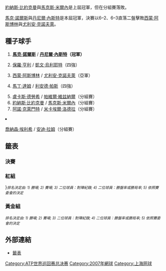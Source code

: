 {{TennisEvents2|2007|网球大师杯赛|
 | champ  = {{flagicon|BAH}} [[馬克·諾爾斯|馬克·諾爾斯]]<br />{{flagicon|CAN}} [[丹尼爾·內斯特|丹尼爾·內斯特]]
 | runner = {{flagicon|SWE}} [[西蒙·阿斯博林|西蒙·阿斯博林]]<br />{{flagicon|AUT}} [[尤利安·克諾夫萊|尤利安·克諾夫萊]]
 | score  = 6–2、6–3
}}

{{main|2007年网球大师杯赛}}

[[約納斯·比約克曼|約納斯·比約克曼]]與[[馬克斯·米爾內|馬克斯·米爾內]]是上屆冠軍，但在分組賽落敗。

[[馬克·諾爾斯|馬克·諾爾斯]]與[[丹尼爾·內斯特|丹尼爾·內斯特]]是本屆冠軍，決賽以6–2、6–3直落二盤擊敗[[西蒙·阿斯博林|西蒙·阿斯博林]]與[[尤利安·克諾夫萊|尤利安·克諾夫萊]]。

==種子球手==
{{col-begin}}
{{col-2}}
# {{flagicon|BAH}} '''[[馬克·諾爾斯|馬克·諾爾斯]]''' / {{flagicon|CAN}} '''[[丹尼爾·內斯特|丹尼爾·內斯特]]（冠軍）'''
# {{flagicon|AUS}} [[保羅·亨利|保羅·亨利]] / {{flagicon|ZIM}} [[凱文·烏利耶特|凱文·烏利耶特]]（四強）
# {{flagicon|SWE}} [[西蒙·阿斯博林|西蒙·阿斯博林]] / {{flagicon|AUT}} [[尤利安·克諾夫萊|尤利安·克諾夫萊]]（亞軍）
# {{flagicon|CZE}} [[馬丁·達姆|馬丁·達姆]] / {{flagicon|IND}} [[利安德·帕斯|利安德·帕斯]]（四強）
{{col-2}}
<ol start="5">
<li> {{flagicon|CZE}} [[盧卡斯·德勞希|盧卡斯·德勞希]] / {{flagicon|CZE}} [[帕維爾·維兹納爾|帕維爾·維兹納爾]]（分組賽）
<li> {{flagicon|SWE}} [[約納斯·比約克曼|約納斯·比約克曼]] / {{flagicon|BLR}} [[馬克斯·米爾內|馬克斯·米爾內]]（分組賽）
<li> {{flagicon|FRA}} [[阿諾·克萊門特|阿諾·克萊門特]] / {{flagicon|FRA}} [[米卡埃爾·洛德拉|米卡埃爾·洛德拉]]（分組賽）
<li> {{flagicon|ISR}} [[喬納森·埃利希|喬納森·埃利希]] / {{flagicon|ISR}} [[安迪·拉姆|安迪·拉姆]]（分組賽）
{{col-end}}

==籤表==
{{Draw key}}
===決賽===
{{4TeamBracket-Tennis3-v2
| RD1=四強
| RD2=決賽
| team-width=175

| RD1-seed1=3
| RD1-team1={{flagicon|SWE}} '''[[西蒙·阿斯博林|阿斯博林]]<br /> {{flagicon|AUT}} [[尤利安·克諾夫萊|克諾夫萊]]
| RD1-score1-1='''6
| RD1-score1-2='''6
| RD1-score1-3= 
| RD1-seed2=4
| RD1-team2={{flagicon|CZE}} [[馬丁·達姆|達姆]]<br /> {{flagicon|IND}} [[利安德·帕斯|帕斯]]
| RD1-score2-1=4
| RD1-score2-2=4
| RD1-score2-3= 
| RD1-seed3=2
| RD1-team3={{flagicon|AUS}} [[保羅·亨利|亨利]]<br /> {{flagicon|ZIM}} [[凱文·烏利耶特|烏利耶特]]
| RD1-score3-1=3
| RD1-score3-2='''7<sup>10</sup>
| RD1-score3-3=[5]
| RD1-seed4=1
| RD1-team4={{flagicon|BAH}} '''[[馬克·諾爾斯|諾爾斯]]<br /> {{flagicon|CAN}} [[丹尼爾·內斯特|內斯特]]
| RD1-score4-1='''6
| RD1-score4-2=6<sup>8</sup>
| RD1-score4-3='''[10]
| RD2-seed1=3
| RD2-team1={{flagicon|SWE}} [[西蒙·阿斯博林|阿斯博林]]<br /> {{flagicon|AUT}} [[尤利安·克諾夫萊|克諾夫萊]]
| RD2-score1-1=2
| RD2-score1-2=3
| RD2-score1-3= 
| RD2-seed2=1
| RD2-team2={{flagicon|BAH}} '''[[馬克·諾爾斯|諾爾斯]]<br /> {{flagicon|CAN}} [[丹尼爾·內斯特|內斯特]]
| RD2-score2-1='''6
| RD2-score2-2='''6
| RD2-score2-3= 
}}

===紅組===
{{4TeamRR-TennisWide
| title-1= 
| title-2=循環賽 勝–負
| title-3=盤 勝–負
| title-4=局 勝–負
| title-5=排名

| seed-1=1
| team-1-abbrev={{flagicon|BAH}} '''[[馬克·諾爾斯|諾爾斯]]<br />{{flagicon|CAN}} [[丹尼爾·內斯特|內斯特]]
| team-1={{flagicon|BAH}} '''[[馬克·諾爾斯|馬克·諾爾斯]]<br />{{flagicon|CAN}} [[丹尼爾·內斯特|丹尼爾·內斯特]]
| match-w/l-1='''2–1
| set-w/l-1='''5–3
| game-w/l-1='''32–30
| standings-1='''2
| seed-2=3
| team-2-abbrev={{flagicon|SWE}} '''[[西蒙·阿斯博林|阿斯博林]]<br />{{flagicon|AUT}} [[尤利安·克諾夫萊|克諾夫萊]]
| team-2={{flagicon|SWE}} '''[[西蒙·阿斯博林|西蒙·阿斯博林]]<br />{{flagicon|AUT}} [[尤利安·克諾夫萊|尤利安·克諾夫萊]]
| match-w/l-2='''2–1
| set-w/l-2='''4–2
| game-w/l-2='''35–33
| standings-2='''1
| seed-3=5
| team-3-abbrev={{flagicon|CZE}} [[盧卡斯·德勞希|德勞希]]<br />{{flagicon|CZE}} [[帕維爾·維兹納爾|維兹納爾]]
| team-3={{flagicon|CZE}} [[盧卡斯·德勞希|盧卡斯·德勞希]]<br />{{flagicon|CZE}} [[帕維爾·維兹納爾|帕維爾·維兹納爾]]
| match-w/l-3=2–1
| set-w/l-3=4–4
| game-w/l-3=29–31
| standings-3=3
| seed-4=7
| team-4-abbrev={{flagicon|FRA}} [[阿諾·克萊門特|克萊門特]]<br />{{flagicon|FRA}} [[米卡埃爾·洛德拉|洛德拉]]
| team-4={{Nowrap|{{flagicon|FRA}} [[阿諾·克萊門特|阿諾·克萊門特]]<br />{{flagicon|FRA}} [[米卡埃爾·洛德拉|米卡埃爾·洛德拉]]}} 
| match-w/l-4=0–3
| set-w/l-4=2–6
| game-w/l-4=32–34
| standings-4=4
|color-row-1= |          1v2='''6–3, 7–5''' |1v3=3–6, 6–4, 9–11 |1v4='''2–6、7–5、10–5'''
|color-row-2= |2v1=3–6、5–7 |          2v3='''7–6(1), 6–2''' |2v4='''7–6(3)、7–6(5)'''
|color-row-3= |3v1='''6–3、4–6、11–9''' |3v2=6–7(1)、2–6 |          3v4='''3–6、6–3、10–5'''
|color-row-4= |4v1=6–2、5–7、5–10 |4v2=6–7(3)、6–7(5) |4v3=6–3、3–6、5–10
}}}<small>''排名決定由: 1) 勝場; 2) 賽場; 3) 二位球員：對陣紀錄; 4) 二位球員：勝盤率或勝局率; 5) 依照賽委會的決定''</small>

===黃金組===
{{4TeamRR-TennisWide
| title-1= 
| title-2=循環賽 勝–負
| title-3=盤 勝–負
| title-4=局 勝–負
| title-5=排名

| seed-1=2
| team-1-abbrev={{flagicon|AUS}} '''[[保羅·亨利|亨利]]<br />{{flagicon|ZIM}} [[凱文·烏利耶特|烏利耶特]]
| team-1={{flagicon|AUS}} '''[[保羅·亨利|保羅·亨利]]<br />{{flagicon|ZIM}} [[凱文·烏利耶特|凱文·烏利耶特]]
| match-w/l-1='''2–1
| set-w/l-1='''5–2
| game-w/l-1='''37–28
| standings-1='''1
| seed-2=4
| team-2-abbrev={{flagicon|CZE}} '''[[馬丁·達姆|達姆]]<br />{{flagicon|IND}} [[利安德·帕斯|帕斯]]
| team-2={{flagicon|CZE}} '''[[馬丁·達姆|馬丁·達姆]]<br />{{flagicon|IND}} [[利安德·帕斯|利安德·帕斯]]
| match-w/l-2='''2–1
| set-w/l-2='''4–2
| game-w/l-2='''32–26
| standings-2='''2
| seed-3=6
| team-3-abbrev={{flagicon|SWE}} [[約納斯·比約克曼|比約克曼]]<br />{{flagicon|BLR}} [[馬克斯·米爾內|米爾內]]
| team-3={{flagicon|SWE}} [[約納斯·比約克曼|約納斯·比約克曼]]<br />{{flagicon|BLR}} [[馬克斯·米爾內|馬克斯·米爾內]]
| match-w/l-3=1–2
| set-w/l-3=2–5
| game-w/l-3=25–35
| standings-3=3
| seed-4=8
| team-4-abbrev={{flagicon|ISR}} [[喬納森·埃利希|埃利希]]<br />{{flagicon|ISR}} [[安迪·拉姆|拉姆]]
| team-4={{Nowrap|{{flagicon|ISR}} [[喬納森·埃利希|喬納森·埃利希]]<br />{{flagicon|ISR}} [[安迪·拉姆|安迪·拉姆]]}}
| match-w/l-4=1–2
| set-w/l-4=3–5
| game-w/l-4=30–35
| standings-4=4
|color-row-1= |          1v2='''6–3、6–4''' |1v3='''7–6(3)、6–4''' |1v4={{Nowrap|6–7(1)、6–3、12–14}}
|color-row-2= |2v1=3–6、4–6 |          2v3='''6–4、6–1''' |2v4='''6–4、7–5'''
|color-row-3= |3v1=6–7(3)、4–6 |3v2=4–6、1–6 |          3v4='''6–4、3–6、10–7'''
|color-row-4= |4v1={{Nowrap|'''7–6(1)、3–6、14–12'''}} |4v2=4–6、5–7 |4v3=4–6、6–3、7–10
}}<small>''排名決定由: 1) 勝場; 2) 賽場; 3) 二位球員：對陣紀錄; 4) 二位球員：勝盤率或勝局率; 5) 依照賽委會的決定''</small>

==外部連結==
*[https://web.archive.org/web/20080911022731/http://www.atptennis.com/posting/2007/605/mdd.pdf 籤表]

[[Category:ATP世界巡回赛总决赛|Category:ATP世界巡回赛总决赛]]
[[Category:2007年網球|Category:2007年網球]]
[[Category:上海网球|Category:上海网球]]